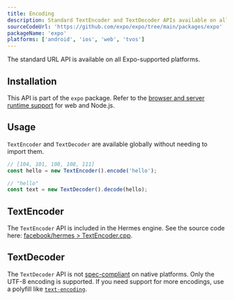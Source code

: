 ```yaml
---
title: Encoding
description: Standard TextEncoder and TextDecoder APIs available on all Expo-supported platforms.
sourceCodeUrl: 'https://github.com/expo/expo/tree/main/packages/expo'
packageName: 'expo'
platforms: ['android', 'ios', 'web', 'tvos']
---
```


The standard URL API is available on all Expo-supported platforms.

## Installation

This API is part of the `expo` package. Refer to the [browser and server runtime support](https://caniuse.com/textencoder) for web and Node.js.

## Usage

`TextEncoder` and `TextDecoder` are available globally without needing to import them.

```js
// [104, 101, 108, 108, 111]
const hello = new TextEncoder().encode('hello');

// "hello"
const text = new TextDecoder().decode(hello);
```

## TextEncoder

The `TextEncoder` API is included in the Hermes engine. See the source code here: [facebook/hermes > TextEncoder.cpp](https://github.com/facebook/hermes/blob/9e2bbf8eda15936ee00aee4f8e024ceaa7cd800d/lib/VM/JSLib/TextEncoder.cpp#L1).

## TextDecoder

The `TextDecoder` API is not [spec-compliant](https://encoding.spec.whatwg.org/#textdecoder) on native platforms. Only the UTF-8 encoding is supported. If you need support for more encodings, use a polyfill like [`text-encoding`](https://www.npmjs.com/package/text-encoding).
